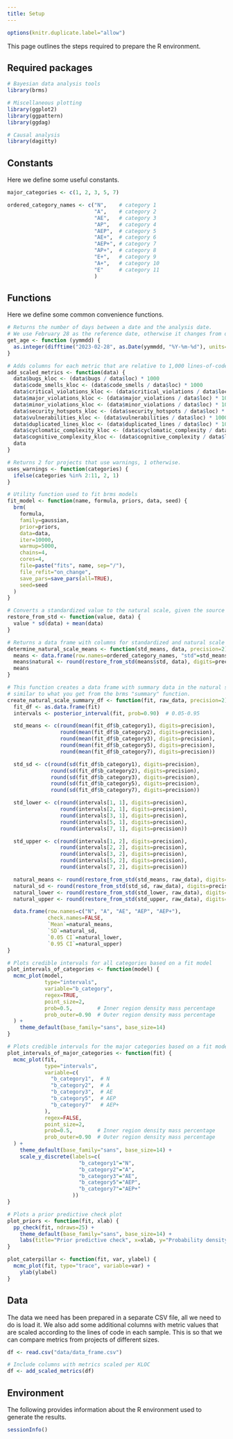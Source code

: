 ```yaml
---
title: Setup
---
```


```r
options(knitr.duplicate.label="allow")
```

This page outlines the steps required to prepare the R environment.

## Required packages

```r
# Bayesian data analysis tools
library(brms)

# Miscellaneous plotting
library(ggplot2)
library(ggpattern)
library(ggdag)

# Causal analysis
library(dagitty)
```

## Constants

Here we define some useful constants.

```r
major_categories <- c(1, 2, 3, 5, 7)

ordered_category_names <- c("N",    # category 1
                            "A",    # category 2
                            "AE",   # category 3
                            "AP",   # category 4
                            "AEP",  # category 5
                            "AE+",  # category 6
                            "AEP+", # category 7
                            "AP+",  # category 8
                            "E+",   # category 9
                            "A+",   # category 10
                            "E"     # category 11
                            )
```

## Functions

Here we define some common convenience functions.

```r
# Returns the number of days between a date and the analysis date.
# We use February 28 as the reference date, otherwise it changes from day-to-day.
get_age <- function (yymmdd) {
  as.integer(difftime("2023-02-28", as.Date(yymmdd, "%Y-%m-%d"), units="days"))
}

# Adds columns for each metric that are relative to 1,000 lines-of-code.
add_scaled_metrics <- function(data) {
  data$bugs_kloc <- (data$bugs / data$loc) * 1000
  data$code_smells_kloc <- (data$code_smells / data$loc) * 1000
  data$critical_violations_kloc <- (data$critical_violations / data$loc) * 1000
  data$major_violations_kloc <- (data$major_violations / data$loc) * 1000
  data$minor_violations_kloc <- (data$minor_violations / data$loc) * 1000
  data$security_hotspots_kloc <- (data$security_hotspots / data$loc) * 1000
  data$vulnerabilities_kloc <- (data$vulnerabilities / data$loc) * 1000
  data$duplicated_lines_kloc <- (data$duplicated_lines / data$loc) * 1000
  data$cyclomatic_complexity_kloc <- (data$cyclomatic_complexity / data$loc) * 1000
  data$cognitive_complexity_kloc <- (data$cognitive_complexity / data$loc) * 1000
  data
}

# Returns 2 for projects that use warnings, 1 otherwise.
uses_warnings <- function(categories) {
  ifelse(categories %in% 2:11, 2, 1)
}

# Utility function used to fit brms models
fit_model <- function(name, formula, priors, data, seed) {
  brm(
    formula,
    family=gaussian,
    prior=priors,
    data=data,
    iter=10000,
    warmup=5000,
    chains=4,
    cores=4,
    file=paste("fits", name, sep="/"),
    file_refit="on_change",
    save_pars=save_pars(all=TRUE),
    seed=seed
  )
}

# Converts a standardized value to the natural scale, given the source data.
restore_from_std <- function(value, data) {
  value * sd(data) + mean(data)
}

# Returns a data frame with columns for standardized and natural scale means
determine_natural_scale_means <- function(std_means, data, precision=2) {
  means <- data.frame(row.names=ordered_category_names, "std"=std_means)
  means$natural <- round(restore_from_std(means$std, data), digits=precision)
  means
}

# This function creates a data frame with summary data in the natural scale,
# similar to what you get from the brms "summary" function.
create_natural_scale_summary_df <- function(fit, raw_data, precision=2) {
  fit_df <- as.data.frame(fit)
  intervals <- posterior_interval(fit, prob=0.90)  # 0.05-0.95

  std_means <- c(round(mean(fit_df$b_category1), digits=precision),
                 round(mean(fit_df$b_category2), digits=precision),
                 round(mean(fit_df$b_category3), digits=precision),
                 round(mean(fit_df$b_category5), digits=precision),
                 round(mean(fit_df$b_category7), digits=precision))

  std_sd <- c(round(sd(fit_df$b_category1), digits=precision),
              round(sd(fit_df$b_category2), digits=precision),
              round(sd(fit_df$b_category3), digits=precision),
              round(sd(fit_df$b_category5), digits=precision),
              round(sd(fit_df$b_category7), digits=precision))

  std_lower <- c(round(intervals[1, 1], digits=precision),
                 round(intervals[2, 1], digits=precision),
                 round(intervals[3, 1], digits=precision),
                 round(intervals[5, 1], digits=precision),
                 round(intervals[7, 1], digits=precision))

  std_upper <- c(round(intervals[1, 2], digits=precision),
                 round(intervals[2, 2], digits=precision),
                 round(intervals[3, 2], digits=precision),
                 round(intervals[5, 2], digits=precision),
                 round(intervals[7, 2], digits=precision))

  natural_means <- round(restore_from_std(std_means, raw_data), digits=precision)
  natural_sd <- round(restore_from_std(std_sd, raw_data), digits=precision)
  natural_lower <- round(restore_from_std(std_lower, raw_data), digits=precision)
  natural_upper <- round(restore_from_std(std_upper, raw_data), digits=precision)

  data.frame(row.names=c("N", "A", "AE", "AEP", "AEP+"),
             check.names=FALSE,
             `Mean`=natural_means,
             `SD`=natural_sd,
             `0.05 CI`=natural_lower,
             `0.95 CI`=natural_upper)
}

# Plots credible intervals for all categories based on a fit model
plot_intervals_of_categories <- function(model) {
  mcmc_plot(model,
            type="intervals",
            variable="b_category",
            regex=TRUE,
            point_size=2,
            prob=0.5,        # Inner region density mass percentage
            prob_outer=0.90  # Outer region density mass percentage
  ) +
    theme_default(base_family="sans", base_size=14)
}

# Plots credible intervals for the major categories based on a fit model
plot_intervals_of_major_categories <- function(fit) {
  mcmc_plot(fit,
            type="intervals",
            variable=c(
              "b_category1",  # N
              "b_category2",  # A
              "b_category3",  # AE
              "b_category5",  # AEP
              "b_category7"   # AEP+
            ),
            regex=FALSE,
            point_size=2,
            prob=0.5,        # Inner region density mass percentage
            prob_outer=0.90  # Outer region density mass percentage
  ) +
    theme_default(base_family="sans", base_size=14) + 
    scale_y_discrete(labels=c(
                       "b_category1"="N",
                       "b_category2"="A",
                       "b_category3"="AE",
                       "b_category5"="AEP",
                       "b_category7"="AEP+"
                     ))
}

# Plots a prior predictive check plot
plot_priors <- function(fit, xlab) {
  pp_check(fit, ndraws=25) +
    theme_default(base_family="sans", base_size=14) +
    labs(title="Prior predictive check", x=xlab, y="Probability density")
}

plot_caterpillar <- function(fit, var, ylabel) {
  mcmc_plot(fit, type="trace", variable=var) +
    ylab(ylabel)
}
```

## Data

The data we need has been prepared in a separate CSV file, all we need to do is load it. We also add some additional columns with metric values that are scaled according to the lines of code in each sample. This is so that we can compare metrics from projects of different sizes.

```r
df <- read.csv("data/data_frame.csv")

# Include columns with metrics scaled per KLOC
df <- add_scaled_metrics(df)
```

## Environment

The following provides information about the R environment used to generate the results.

```r
sessionInfo()
```

